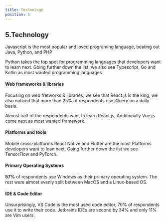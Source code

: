 ```yaml
---
title: Technology
position: 5
---
```


## 5.Technology

Javascript is the most popular and loved programing language, beating out Java, Python, and PHP

Python takes the top spot for programming languages that developers want to learn next. Going further down the list, we also see Typescript, Go and Kotlin as most wanted programming languages

<Tabs>
  <TabItem title="Popular">
    <Chart id="tech-q-2" title={false} />
  </TabItem>
  <TabItem title="Loved ">
    <Chart id="tech-q-0" title={false} />
  </TabItem>
  <TabItem title="Wanted">
    <Chart id="tech-q-1" title={false} />
  </TabItem>
</Tabs>

#### Web frameworks & libraries

Focusing on web fretworks & libraries, we see that React.js is the king, we also noticed that more than 25% of respondents use jQuery on a daily basis.

Almost half of the respondents want to learn React.js, Additionally Vue.js come next as most wanted framework.

<Tabs>
  <TabItem title="Popular">
    <Chart id="tech-q-3" title={false} />
  </TabItem>
  <TabItem title="Wanted">
    <Chart id="tech-q-4" title={false} />
  </TabItem>
</Tabs>

#### Platforms and tools

Mobile cross-platforms React Native and Flutter are the most Platforms developers want to lean next. Going further down the list we see TensorFlow and PyTorch.

<Chart id="tech-q-6" title={false} />

#### Primary Operating Systems

**57%** of respondents use Windows as their primary operating system. The rest were almost evenly split between MacOS and a Linux-based OS.

<Chart id="tech-q-7" title={false} />

#### IDE & Code Editor

Unsurprisingly, VS Code is the most used code editor, 70% of respondents use it to write their code. Jetbrains IDEs are second by 34% and only 11% are Vim users.

<Chart id="tech-q-8" title={false} />
